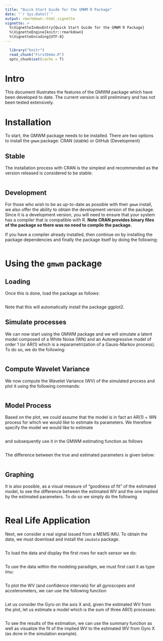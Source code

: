 ```yaml
---
title: "Quick Start Guide for the GMWM R Package"
date: "`r Sys.Date()`"
output: rmarkdown::html_vignette
vignette: >
  %\VignetteIndexEntry{Quick Start Guide for the GMWM R Package}
  %\VignetteEngine{knitr::rmarkdown}
  %\VignetteEncoding{UTF-8}
---
```

```r
  library("knitr")
  read_chunk("FirstDemo.R")
  opts_chunk$set(cache = T)
```

# Intro

This document illustrates the features of the GMWM package which have been developed to date. The current version is still preliminary and has not been tested extensively. 


# Installation

To start, the GMWM package needs to be installed. There are two options to install the `gmwm` package: CRAN (stable) or GitHub (Development)


## Stable

The installation process with CRAN is the simplest and recommended as the version released is considered to be stable:

```r
```

## Development

For those who wish to be as up-to-date as possible with their `gmwm` install, we also offer the ability to obtain the development version of the package. Since it is a development version, you will need to ensure that your system has a compiler that is compatible with R. **Note CRAN provides binary files of the package so there was no need to compile the package.**

If you have a compiler already installed, then continue on by installing the package dependencies and finally the package itself by doing the following: 

```r
```

# Using the `gmwm` package

## Loading

Once this is done, load the package as follows:

```r
```

Note that this will automatically install the package ggplot2.

## Simulate processes

We can now start using the GMWM package and we will simulate a latent model composed of a White Noise (WN) and an Autoregressive model of order 1 (or AR(1) which is a reparametrization of a Gauss-Markov process). To do so, we do the following:

```r
```

## Compute Wavelet Variance

We now compute the Wavelet Variance (WV) of the simulated process and plot it using the following commands:

```r
```

## Model Process

Based on the plot, we could assume that the model is in fact an AR(1) + WN process for which we would like to estimate its parameters. We therefore specify the model we would like to estimate

```r
```

and subsequently use it in the GMWM estimating function as follows

```r
```

The difference between the true and estimated parameters is given below:

```r
```

## Graphing

It is also possible, as a visual measure of "goodness of fit" of the estimated model, to see the difference between the estimated WV and the one implied by the estimated parameters. To do so we simply do the following

```r
```


# Real Life Application
Next, we consider a real signal issued from a MEMS IMU. To obtain the data, we must download and install the `imudata` package.

```r
```

To load the data and display the first rows for each sensor we do:
```r
```

To use the data within the modeling paradigm, we must first cast it as type imu:
```r
```

To plot the WV (and confidence intervals) for all gyroscopes and accelerometers, we can use the following function 

```r
```

Let us consider the Gyro on the axis X and, given the estimated WV from the plot, let us estimate a model which is the sum of three AR(1) processes:

```r
```

To see the results of the estimation, we can use the summary function as well as visualize the fit of the implied WV to the estimated WV from Gyro X (as done in the simulation example).

```r
```